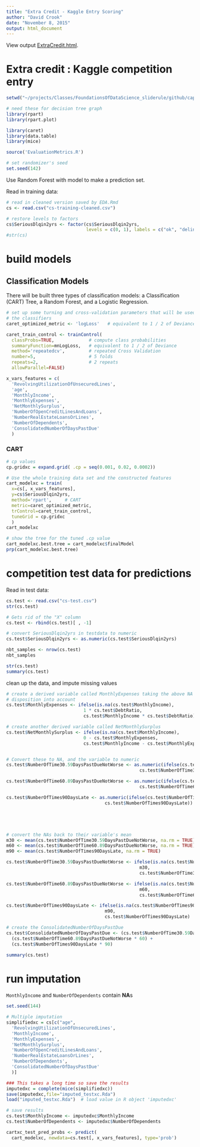 ```yaml
---
title: "Extra Credit - Kaggle Entry Scoring"
author: "David Crook"
date: "November 8, 2015"
output: html_document
---
```


View output [ExtraCredit.html](https://dpcrook.github.io/SR_Foundations_DS_Fall_2015/capstone/GiveMeSomeCredit/ExtraCredit.html).


# Extra credit : Kaggle competition entry


```r
setwd("~/projects/Classes/FoundationsOfDataScience_sliderule/github/capstone/GiveMeSomeCredit")

# need these for decision tree graph
library(rpart)
library(rpart.plot)

library(caret)
library(data.table)
library(mice)

source('EvaluationMetrics.R')
```

``` r
# set randomizer's seed
set.seed(142)
```

Use Random Forest with model to make a prediction set.

Read in training data:

``` r

# read in cleaned version saved by EDA.Rmd
cs <- read.csv("cs-training-cleaned.csv")

# restore levels to factors
cs$SeriousDlqin2yrs <- factor(cs$SeriousDlqin2yrs, 
                              levels = c(0, 1), labels = c("ok", "delinquent"))
#str(cs)
```


# build models

## Classification Models

There will be built three types of classification models: a Classification (CART) Tree, a Random Forest, and a Logistic Regression.


```r

# set up some turning and cross-validation parameters that will be used across
# the classifiers
caret_optimized_metric <- 'logLoss'   # equivalent to 1 / 2 of Deviance

caret_train_control <- trainControl(
  classProbs=TRUE,             # compute class probabilities
  summaryFunction=mnLogLoss,   # equivalent to 1 / 2 of Deviance
  method='repeatedcv',         # repeated Cross Validation
  number=5,                    # 5 folds
  repeats=2,                   # 2 repeats
  allowParallel=FALSE)

x_vars_features = c(
  'RevolvingUtilizationOfUnsecuredLines',
  'age',
  'MonthlyIncome',
  'MonthlyExpenses',
  'NetMonthlySurplus',
  'NumberOfOpenCreditLinesAndLoans',
  'NumberRealEstateLoansOrLines',
  'NumberOfDependents',
  'ConsolidatedNumberOfDaysPastDue'
  )
```

### CART

```r

# cp values
cp.gridxc = expand.grid( .cp = seq(0.001, 0.02, 0.0002))

# Use the whole training data set and the constructed features
cart_modelxc = train(
  x=cs[, x_vars_features],
  y=cs$SeriousDlqin2yrs,
  method='rpart',     # CART
  metric=caret_optimized_metric,
  trControl=caret_train_control,
  tuneGrid = cp.gridxc
  )
cart_modelxc

# show the tree for the tuned .cp value 
cart_modelxc.best.tree = cart_modelxc$finalModel
prp(cart_modelxc.best.tree)
```


# competition test data for predictions

Read in test data:

``` r

cs.test <- read.csv("cs-test.csv")
str(cs.test)

# Gets rid of the "X" column
cs.test <- rbind(cs.test)[ , -1]  

# convert SeriousDlqin2yrs in testdata to numeric
cs.test$SeriousDlqin2yrs <- as.numeric(cs.test$SeriousDlqin2yrs)

nbt_samples <- nrow(cs.test)
nbt_samples

str(cs.test)
summary(cs.test)
```

clean up the data, and impute missing values

``` r

# create a derived variable called MonthlyExpenses taking the above NA
# disposition into account
cs.test$MonthlyExpenses <- ifelse(is.na(cs.test$MonthlyIncome),
                             1 * cs.test$DebtRatio,
                             cs.test$MonthlyIncome * cs.test$DebtRatio)

# create another derived variable called NetMonthlySurplus
cs.test$NetMonthlySurplus <- ifelse(is.na(cs.test$MonthlyIncome),
                             0 - cs.test$MonthlyExpenses,
                             cs.test$MonthlyIncome - cs.test$MonthlyExpenses)


# Convert these to NA, and the variable to numeric
cs.test$NumberOfTime30.59DaysPastDueNotWorse <- as.numeric(ifelse(cs.test$NumberOfTime30.59DaysPastDueNotWorse >= 96, NA,
                                                  cs.test$NumberOfTime30.59DaysPastDueNotWorse))

cs.test$NumberOfTime60.89DaysPastDueNotWorse <- as.numeric(ifelse(cs.test$NumberOfTime60.89DaysPastDueNotWorse >= 96, NA,
                                                  cs.test$NumberOfTime60.89DaysPastDueNotWorse))

cs.test$NumberOfTimes90DaysLate <- as.numeric(ifelse(cs.test$NumberOfTimes90DaysLate >= 96, NA,
                                     cs.test$NumberOfTimes90DaysLate))





# convert the NAs back to their variable's mean
m30 <- mean(cs.test$NumberOfTime30.59DaysPastDueNotWorse, na.rm = TRUE)
m60 <- mean(cs.test$NumberOfTime60.89DaysPastDueNotWorse, na.rm = TRUE)
m90 <- mean(cs.test$NumberOfTimes90DaysLate, na.rm = TRUE)

cs.test$NumberOfTime30.59DaysPastDueNotWorse <- ifelse(is.na(cs.test$NumberOfTime30.59DaysPastDueNotWorse),
                                                  m30,
                                                  cs.test$NumberOfTime30.59DaysPastDueNotWorse)

cs.test$NumberOfTime60.89DaysPastDueNotWorse <- ifelse(is.na(cs.test$NumberOfTime60.89DaysPastDueNotWorse),
                                                  m60,
                                                  cs.test$NumberOfTime60.89DaysPastDueNotWorse)

cs.test$NumberOfTimes90DaysLate <- ifelse(is.na(cs.test$NumberOfTimes90DaysLate),
                                     m90,
                                     cs.test$NumberOfTimes90DaysLate)

# create the ConsolidatedNumberOfDaysPastDue
cs.test$ConsolidatedNumberOfDaysPastDue <- (cs.test$NumberOfTime30.59DaysPastDueNotWorse * 30) +
  (cs.test$NumberOfTime60.89DaysPastDueNotWorse * 60) +
  (cs.test$NumberOfTimes90DaysLate * 90)

summary(cs.test)
```

# run imputation

`MonthlyIncome` and `NumberOfDependents` contain **NA**s

``` r
set.seed(144)

# Multiple imputation
simplifiedxc = cs[c("age", 
  'RevolvingUtilizationOfUnsecuredLines',
  'MonthlyIncome',
  'MonthlyExpenses',
  'NetMonthlySurplus',
  'NumberOfOpenCreditLinesAndLoans',
  'NumberRealEstateLoansOrLines',
  'NumberOfDependents',
  'ConsolidatedNumberOfDaysPastDue'
  )]

### This takes a long time so save the results
imputedxc = complete(mice(simplifiedxc))
save(imputedxc,file="imputed_testxc.Rda")
load("imputed_testxc.Rda")  # load value in R object 'imputedxc'

# save results
cs.test$MonthlyIncome <- imputedxc$MonthlyIncome
cs.test$NumberOfDependents <- imputedxc$NumberOfDependents
```


``` r
cartxc_test_pred_probs <- predict(
  cart_modelxc, newdata=cs.test[, x_vars_features], type='prob')


```

